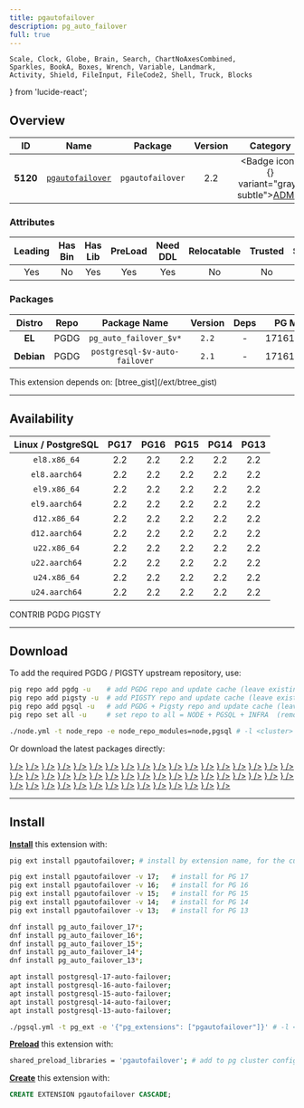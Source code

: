 ```yaml
---
title: pgautofailover
description: pg_auto_failover
full: true
---
```


    Scale, Clock, Globe, Brain, Search, ChartNoAxesCombined,
    Sparkles, BookA, Boxes, Wrench, Variable, Landmark,
    Activity, Shield, FileInput, FileCode2, Shell, Truck, Blocks
} from 'lucide-react';

## Overview

| <TooltipIconButton tooltip="Extension unique identifier" side="top">ID</TooltipIconButton> | <TooltipIconButton tooltip="Extension name" side="top">Name</TooltipIconButton> | <TooltipIconButton tooltip="Package name for installation" side="top">Package</TooltipIconButton> | <TooltipIconButton tooltip="Latest available extension version" side="top">Version</TooltipIconButton> | <TooltipIconButton tooltip="Extension category" side="top">Category</TooltipIconButton> | <TooltipIconButton tooltip="Open source license" side="top">License</TooltipIconButton> | <TooltipIconButton tooltip="Programming language" side="top">Lang</TooltipIconButton> |
|:--------:|:--------:|:----------:|:--------------:|:---------------------------------------:|:------------------------------------------------------:|:----:|
| **5120** | [`pgautofailover`](https://github.com/hapostgres/pg_auto_failover) | `pgautofailover` | 2.2 | <Badge icon={<Landmark />} variant="gray-subtle"><a href="/ext/admin" className="no-underline">ADMIN</a></Badge> | <a href="/ext/list/license#postgresql" className="no-underline"><Badge icon={<Scale />} variant="blue-subtle">PostgreSQL</Badge></a> | <a href="/ext/list/lang#c"><Badge icon={<FileCode2 />} variant="blue-subtle">C</Badge></a> |

### Attributes

| <TooltipIconButton tooltip="The Primary Leading extension in the Package" side="top">Leading</TooltipIconButton> | <TooltipIconButton tooltip="Contains binary utils" side="top">Has Bin</TooltipIconButton> | <TooltipIconButton tooltip="Contains .so shared library files" side="top">Has Lib</TooltipIconButton> | <TooltipIconButton tooltip="Requires preloading via shared_preload_libraries" side="top">PreLoad</TooltipIconButton> | <TooltipIconButton tooltip="Requires CREATE EXTENSION DDL command" side="top">Need DDL</TooltipIconButton> | <TooltipIconButton tooltip="Can be installed in any schema" side="top">Relocatable</TooltipIconButton> | <TooltipIconButton tooltip="Can be created by non-superuser" side="top">Trusted</TooltipIconButton> | <TooltipIconButton tooltip="Schemas used by this extension" side="top">Schemas</TooltipIconButton> |
|:-------:|:-------:|:-------:|:-------:|:--------:|:-----------:|:-------:|:-------:|
| Yes | No | Yes | Yes | Yes | No | No | - |

### Packages

| <TooltipIconButton tooltip="Linux distribution family, EL or Debian" side="top">Distro</TooltipIconButton> | <TooltipIconButton tooltip="Package repository" side="top">Repo</TooltipIconButton> | <TooltipIconButton tooltip="The RPM/DEB Package Name Pattern (replace $v with real pg major)" side="top">Package Name</TooltipIconButton> | <TooltipIconButton tooltip="Latest package version" side="top">Version</TooltipIconButton> | <TooltipIconButton tooltip="RPM/DEB Package dependencies" side="top">Deps</TooltipIconButton> | <TooltipIconButton tooltip="Available in these PostgreSQL Major Versions" side="top">PG Major</TooltipIconButton> |
|:----------:|:--------:|:------------------------:|:-----------:|:------------:|:------------------:|
|   **EL**   | <Badge variant="blue-subtle"><span className="font-bold">PGDG</span></Badge> | `pg_auto_failover_$v*` | `2.2` | - | <Badge variant="red-subtle">17</Badge><Badge variant="green-subtle">16</Badge><Badge variant="green-subtle">15</Badge><Badge variant="green-subtle">14</Badge><Badge variant="green-subtle">13</Badge> |
| **Debian** | <Badge variant="blue-subtle"><span className="font-bold">PGDG</span></Badge> | `postgresql-$v-auto-failover` | `2.1` | - | <Badge variant="green-subtle">17</Badge><Badge variant="green-subtle">16</Badge><Badge variant="green-subtle">15</Badge><Badge variant="green-subtle">14</Badge><Badge variant="green-subtle">13</Badge> |


<Callout title="Dependencies" type="warn">
    This extension depends on: [btree_gist](/ext/btree_gist)
</Callout>


------

## Availability

| <TooltipIconButton tooltip="Linux Distro Arch / PostgreSQL Major Version" side="top">Linux / PostgreSQL </TooltipIconButton> | **PG17** | **PG16** | **PG15** | **PG14** | **PG13** |
|:-----:|:-----:|:-----:|:-----:|:-----:|:-----:|
| `el8.x86_64` | <Badge variant="blue-subtle">2.2</Badge> | <Badge variant="blue-subtle">2.2</Badge> | <Badge variant="blue-subtle">2.2</Badge> | <Badge variant="blue-subtle">2.2</Badge> | <Badge variant="blue-subtle">2.2</Badge> |
| `el8.aarch64` | <Badge variant="blue-subtle">2.2</Badge> | <Badge variant="blue-subtle">2.2</Badge> | <Badge variant="blue-subtle">2.2</Badge> | <Badge variant="blue-subtle">2.2</Badge> | <Badge variant="blue-subtle">2.2</Badge> |
| `el9.x86_64` | <Badge variant="blue-subtle">2.2</Badge> | <Badge variant="blue-subtle">2.2</Badge> | <Badge variant="blue-subtle">2.2</Badge> | <Badge variant="blue-subtle">2.2</Badge> | <Badge variant="blue-subtle">2.2</Badge> |
| `el9.aarch64` | <Badge variant="blue-subtle">2.2</Badge> | <Badge variant="blue-subtle">2.2</Badge> | <Badge variant="blue-subtle">2.2</Badge> | <Badge variant="blue-subtle">2.2</Badge> | <Badge variant="blue-subtle">2.2</Badge> |
| `d12.x86_64` | <Badge variant="blue-subtle">2.2</Badge> | <Badge variant="blue-subtle">2.2</Badge> | <Badge variant="blue-subtle">2.2</Badge> | <Badge variant="blue-subtle">2.2</Badge> | <Badge variant="blue-subtle">2.2</Badge> |
| `d12.aarch64` | <Badge variant="blue-subtle">2.2</Badge> | <Badge variant="blue-subtle">2.2</Badge> | <Badge variant="blue-subtle">2.2</Badge> | <Badge variant="blue-subtle">2.2</Badge> | <Badge variant="blue-subtle">2.2</Badge> |
| `u22.x86_64` | <Badge variant="blue-subtle">2.2</Badge> | <Badge variant="blue-subtle">2.2</Badge> | <Badge variant="blue-subtle">2.2</Badge> | <Badge variant="blue-subtle">2.2</Badge> | <Badge variant="blue-subtle">2.2</Badge> |
| `u22.aarch64` | <Badge variant="blue-subtle">2.2</Badge> | <Badge variant="blue-subtle">2.2</Badge> | <Badge variant="blue-subtle">2.2</Badge> | <Badge variant="blue-subtle">2.2</Badge> | <Badge variant="blue-subtle">2.2</Badge> |
| `u24.x86_64` | <Badge variant="blue-subtle">2.2</Badge> | <Badge variant="blue-subtle">2.2</Badge> | <Badge variant="blue-subtle">2.2</Badge> | <Badge variant="blue-subtle">2.2</Badge> | <Badge variant="blue-subtle">2.2</Badge> |
| `u24.aarch64` | <Badge variant="blue-subtle">2.2</Badge> | <Badge variant="blue-subtle">2.2</Badge> | <Badge variant="blue-subtle">2.2</Badge> | <Badge variant="blue-subtle">2.2</Badge> | <Badge variant="blue-subtle">2.2</Badge> |

<Badge variant="green-subtle"><span className="font-black">CONTRIB</span></Badge> <Badge variant="blue-subtle"><span className="font-black">PGDG</span></Badge> <Badge variant="amber-subtle"><span className="font-black">PIGSTY</span></Badge>

------

## Download

To add the required PGDG / PIGSTY upstream repository, use:

```bash tab="pig"
pig repo add pgdg -u    # add PGDG repo and update cache (leave existing repos)
pig repo add pigsty -u  # add PIGSTY repo and update cache (leave existing repos)
pig repo add pgsql -u   # add PGDG + Pigsty repo and update cache (leave existing repos)
pig repo set all -u     # set repo to all = NODE + PGSQL + INFRA  (remove existing repos)
```
```bash tab="pigsty"
./node.yml -t node_repo -e node_repo_modules=node,pgsql # -l <cluster>
```

Or download the latest packages directly:

<Files>
    <Folder name="el8.x86_64">
        <a href="https://download.postgresql.org/pub/repos/yum/17/redhat/rhel-8-x86_64/pg_auto_failover_17-2.2-1PGDG.rhel8.x86_64.rpm"><File name="pg_auto_failover_17-2.2-1PGDG.rhel8.x86_64.rpm" icon={<Package className="text-emerald-500" />} /></a>
        <a href="https://download.postgresql.org/pub/repos/yum/16/redhat/rhel-8-x86_64/pg_auto_failover_16-2.2-1PGDG.rhel8.x86_64.rpm"><File name="pg_auto_failover_16-2.2-1PGDG.rhel8.x86_64.rpm" icon={<Package className="text-emerald-500" />} /></a>
        <a href="https://download.postgresql.org/pub/repos/yum/15/redhat/rhel-8-x86_64/pg_auto_failover_15-2.2-1PGDG.rhel8.x86_64.rpm"><File name="pg_auto_failover_15-2.2-1PGDG.rhel8.x86_64.rpm" icon={<Package className="text-emerald-500" />} /></a>
        <a href="https://download.postgresql.org/pub/repos/yum/14/redhat/rhel-8-x86_64/pg_auto_failover_14-2.2-1PGDG.rhel8.x86_64.rpm"><File name="pg_auto_failover_14-2.2-1PGDG.rhel8.x86_64.rpm" icon={<Package className="text-emerald-500" />} /></a>
        <a href="https://download.postgresql.org/pub/repos/yum/13/redhat/rhel-8-x86_64/pg_auto_failover_13-2.2-1PGDG.rhel8.x86_64.rpm"><File name="pg_auto_failover_13-2.2-1PGDG.rhel8.x86_64.rpm" icon={<Package className="text-emerald-500" />} /></a>
    </Folder>
    <Folder name="el8.aarch64">
        <a href="https://download.postgresql.org/pub/repos/yum/17/redhat/rhel-8-aarch64/pg_auto_failover_17-2.2-1PGDG.rhel8.aarch64.rpm"><File name="pg_auto_failover_17-2.2-1PGDG.rhel8.aarch64.rpm" icon={<Package className="text-orange-500" />} /></a>
        <a href="https://download.postgresql.org/pub/repos/yum/16/redhat/rhel-8-aarch64/pg_auto_failover_16-2.2-1PGDG.rhel8.aarch64.rpm"><File name="pg_auto_failover_16-2.2-1PGDG.rhel8.aarch64.rpm" icon={<Package className="text-orange-500" />} /></a>
        <a href="https://download.postgresql.org/pub/repos/yum/15/redhat/rhel-8-aarch64/pg_auto_failover_15-2.2-1PGDG.rhel8.aarch64.rpm"><File name="pg_auto_failover_15-2.2-1PGDG.rhel8.aarch64.rpm" icon={<Package className="text-orange-500" />} /></a>
        <a href="https://download.postgresql.org/pub/repos/yum/14/redhat/rhel-8-aarch64/pg_auto_failover_14-2.2-1PGDG.rhel8.aarch64.rpm"><File name="pg_auto_failover_14-2.2-1PGDG.rhel8.aarch64.rpm" icon={<Package className="text-orange-500" />} /></a>
        <a href="https://download.postgresql.org/pub/repos/yum/13/redhat/rhel-8-aarch64/pg_auto_failover_13-2.2-1PGDG.rhel8.aarch64.rpm"><File name="pg_auto_failover_13-2.2-1PGDG.rhel8.aarch64.rpm" icon={<Package className="text-orange-500" />} /></a>
    </Folder>
    <Folder name="el9.x86_64">
        <a href="https://download.postgresql.org/pub/repos/yum/17/redhat/rhel-9-x86_64/pg_auto_failover_17-2.2-1PGDG.rhel9.x86_64.rpm"><File name="pg_auto_failover_17-2.2-1PGDG.rhel9.x86_64.rpm" icon={<Package className="text-emerald-500" />} /></a>
        <a href="https://download.postgresql.org/pub/repos/yum/16/redhat/rhel-9-x86_64/pg_auto_failover_16-2.2-1PGDG.rhel9.x86_64.rpm"><File name="pg_auto_failover_16-2.2-1PGDG.rhel9.x86_64.rpm" icon={<Package className="text-emerald-500" />} /></a>
        <a href="https://download.postgresql.org/pub/repos/yum/15/redhat/rhel-9-x86_64/pg_auto_failover_15-2.2-1PGDG.rhel9.x86_64.rpm"><File name="pg_auto_failover_15-2.2-1PGDG.rhel9.x86_64.rpm" icon={<Package className="text-emerald-500" />} /></a>
        <a href="https://download.postgresql.org/pub/repos/yum/14/redhat/rhel-9-x86_64/pg_auto_failover_14-2.2-1PGDG.rhel9.x86_64.rpm"><File name="pg_auto_failover_14-2.2-1PGDG.rhel9.x86_64.rpm" icon={<Package className="text-emerald-500" />} /></a>
        <a href="https://download.postgresql.org/pub/repos/yum/13/redhat/rhel-9-x86_64/pg_auto_failover_13-2.2-1PGDG.rhel9.x86_64.rpm"><File name="pg_auto_failover_13-2.2-1PGDG.rhel9.x86_64.rpm" icon={<Package className="text-emerald-500" />} /></a>
    </Folder>
    <Folder name="el9.aarch64">
        <a href="https://download.postgresql.org/pub/repos/yum/17/redhat/rhel-9-aarch64/pg_auto_failover_17-2.2-1PGDG.rhel9.aarch64.rpm"><File name="pg_auto_failover_17-2.2-1PGDG.rhel9.aarch64.rpm" icon={<Package className="text-orange-500" />} /></a>
        <a href="https://download.postgresql.org/pub/repos/yum/16/redhat/rhel-9-aarch64/pg_auto_failover_16-2.2-1PGDG.rhel9.aarch64.rpm"><File name="pg_auto_failover_16-2.2-1PGDG.rhel9.aarch64.rpm" icon={<Package className="text-orange-500" />} /></a>
        <a href="https://download.postgresql.org/pub/repos/yum/15/redhat/rhel-9-aarch64/pg_auto_failover_15-2.2-1PGDG.rhel9.aarch64.rpm"><File name="pg_auto_failover_15-2.2-1PGDG.rhel9.aarch64.rpm" icon={<Package className="text-orange-500" />} /></a>
        <a href="https://download.postgresql.org/pub/repos/yum/14/redhat/rhel-9-aarch64/pg_auto_failover_14-2.2-1PGDG.rhel9.aarch64.rpm"><File name="pg_auto_failover_14-2.2-1PGDG.rhel9.aarch64.rpm" icon={<Package className="text-orange-500" />} /></a>
        <a href="https://download.postgresql.org/pub/repos/yum/13/redhat/rhel-9-aarch64/pg_auto_failover_13-2.2-1PGDG.rhel9.aarch64.rpm"><File name="pg_auto_failover_13-2.2-1PGDG.rhel9.aarch64.rpm" icon={<Package className="text-orange-500" />} /></a>
    </Folder>
    <Folder name="d12.x86_64">
        <a href="https://apt.postgresql.org/pub/repos/apt/pool/main/p/pg-auto-failover/postgresql-17-auto-failover_2.2-2.pgdg120+1_arm64.deb"><File name="postgresql-17-auto-failover_2.2-2.pgdg120+1_arm64.deb" icon={<Box className="text-emerald-500" />} /></a>
        <a href="https://apt.postgresql.org/pub/repos/apt/pool/main/p/pg-auto-failover/postgresql-16-auto-failover_2.2-2.pgdg120+1_arm64.deb"><File name="postgresql-16-auto-failover_2.2-2.pgdg120+1_arm64.deb" icon={<Box className="text-emerald-500" />} /></a>
        <a href="https://apt.postgresql.org/pub/repos/apt/pool/main/p/pg-auto-failover/postgresql-15-auto-failover_2.2-2.pgdg120+1_arm64.deb"><File name="postgresql-15-auto-failover_2.2-2.pgdg120+1_arm64.deb" icon={<Box className="text-emerald-500" />} /></a>
        <a href="https://apt.postgresql.org/pub/repos/apt/pool/main/p/pg-auto-failover/postgresql-14-auto-failover_2.2-2.pgdg120+1_arm64.deb"><File name="postgresql-14-auto-failover_2.2-2.pgdg120+1_arm64.deb" icon={<Box className="text-emerald-500" />} /></a>
        <a href="https://apt.postgresql.org/pub/repos/apt/pool/main/p/pg-auto-failover/postgresql-13-auto-failover_2.2-2.pgdg120+1_arm64.deb"><File name="postgresql-13-auto-failover_2.2-2.pgdg120+1_arm64.deb" icon={<Box className="text-emerald-500" />} /></a>
    </Folder>
    <Folder name="d12.aarch64">
        <a href="https://apt.postgresql.org/pub/repos/apt/pool/main/p/pg-auto-failover/postgresql-17-auto-failover_2.2-2.pgdg120+1_amd64.deb"><File name="postgresql-17-auto-failover_2.2-2.pgdg120+1_amd64.deb" icon={<Box className="text-orange-500" />} /></a>
        <a href="https://apt.postgresql.org/pub/repos/apt/pool/main/p/pg-auto-failover/postgresql-16-auto-failover_2.2-2.pgdg120+1_amd64.deb"><File name="postgresql-16-auto-failover_2.2-2.pgdg120+1_amd64.deb" icon={<Box className="text-orange-500" />} /></a>
        <a href="https://apt.postgresql.org/pub/repos/apt/pool/main/p/pg-auto-failover/postgresql-15-auto-failover_2.2-2.pgdg120+1_amd64.deb"><File name="postgresql-15-auto-failover_2.2-2.pgdg120+1_amd64.deb" icon={<Box className="text-orange-500" />} /></a>
        <a href="https://apt.postgresql.org/pub/repos/apt/pool/main/p/pg-auto-failover/postgresql-14-auto-failover_2.2-2.pgdg120+1_amd64.deb"><File name="postgresql-14-auto-failover_2.2-2.pgdg120+1_amd64.deb" icon={<Box className="text-orange-500" />} /></a>
        <a href="https://apt.postgresql.org/pub/repos/apt/pool/main/p/pg-auto-failover/postgresql-13-auto-failover_2.2-2.pgdg120+1_amd64.deb"><File name="postgresql-13-auto-failover_2.2-2.pgdg120+1_amd64.deb" icon={<Box className="text-orange-500" />} /></a>
    </Folder>
    <Folder name="u22.x86_64">
        <a href="https://apt.postgresql.org/pub/repos/apt/pool/main/p/pg-auto-failover/postgresql-17-auto-failover_2.2-2.pgdg22.04+1_amd64.deb"><File name="postgresql-17-auto-failover_2.2-2.pgdg22.04+1_amd64.deb" icon={<Box className="text-emerald-500" />} /></a>
        <a href="https://apt.postgresql.org/pub/repos/apt/pool/main/p/pg-auto-failover/postgresql-16-auto-failover_2.2-2.pgdg22.04+1_amd64.deb"><File name="postgresql-16-auto-failover_2.2-2.pgdg22.04+1_amd64.deb" icon={<Box className="text-emerald-500" />} /></a>
        <a href="https://apt.postgresql.org/pub/repos/apt/pool/main/p/pg-auto-failover/postgresql-15-auto-failover_2.2-2.pgdg22.04+1_amd64.deb"><File name="postgresql-15-auto-failover_2.2-2.pgdg22.04+1_amd64.deb" icon={<Box className="text-emerald-500" />} /></a>
        <a href="https://apt.postgresql.org/pub/repos/apt/pool/main/p/pg-auto-failover/postgresql-14-auto-failover_2.2-2.pgdg22.04+1_amd64.deb"><File name="postgresql-14-auto-failover_2.2-2.pgdg22.04+1_amd64.deb" icon={<Box className="text-emerald-500" />} /></a>
        <a href="https://apt.postgresql.org/pub/repos/apt/pool/main/p/pg-auto-failover/postgresql-13-auto-failover_2.2-2.pgdg22.04+1_amd64.deb"><File name="postgresql-13-auto-failover_2.2-2.pgdg22.04+1_amd64.deb" icon={<Box className="text-emerald-500" />} /></a>
    </Folder>
    <Folder name="u22.aarch64">
        <a href="https://apt.postgresql.org/pub/repos/apt/pool/main/p/pg-auto-failover/postgresql-17-auto-failover_2.2-2.pgdg22.04+1_arm64.deb"><File name="postgresql-17-auto-failover_2.2-2.pgdg22.04+1_arm64.deb" icon={<Box className="text-orange-500" />} /></a>
        <a href="https://apt.postgresql.org/pub/repos/apt/pool/main/p/pg-auto-failover/postgresql-16-auto-failover_2.2-2.pgdg22.04+1_arm64.deb"><File name="postgresql-16-auto-failover_2.2-2.pgdg22.04+1_arm64.deb" icon={<Box className="text-orange-500" />} /></a>
        <a href="https://apt.postgresql.org/pub/repos/apt/pool/main/p/pg-auto-failover/postgresql-15-auto-failover_2.2-2.pgdg22.04+1_arm64.deb"><File name="postgresql-15-auto-failover_2.2-2.pgdg22.04+1_arm64.deb" icon={<Box className="text-orange-500" />} /></a>
        <a href="https://apt.postgresql.org/pub/repos/apt/pool/main/p/pg-auto-failover/postgresql-14-auto-failover_2.2-2.pgdg22.04+1_arm64.deb"><File name="postgresql-14-auto-failover_2.2-2.pgdg22.04+1_arm64.deb" icon={<Box className="text-orange-500" />} /></a>
        <a href="https://apt.postgresql.org/pub/repos/apt/pool/main/p/pg-auto-failover/postgresql-13-auto-failover_2.2-2.pgdg22.04+1_arm64.deb"><File name="postgresql-13-auto-failover_2.2-2.pgdg22.04+1_arm64.deb" icon={<Box className="text-orange-500" />} /></a>
    </Folder>
    <Folder name="u24.x86_64">
        <a href="https://apt.postgresql.org/pub/repos/apt/pool/main/p/pg-auto-failover/postgresql-17-auto-failover_2.2-2.pgdg24.04+1_amd64.deb"><File name="postgresql-17-auto-failover_2.2-2.pgdg24.04+1_amd64.deb" icon={<Box className="text-emerald-500" />} /></a>
        <a href="https://apt.postgresql.org/pub/repos/apt/pool/main/p/pg-auto-failover/postgresql-16-auto-failover_2.2-2.pgdg24.04+1_amd64.deb"><File name="postgresql-16-auto-failover_2.2-2.pgdg24.04+1_amd64.deb" icon={<Box className="text-emerald-500" />} /></a>
        <a href="https://apt.postgresql.org/pub/repos/apt/pool/main/p/pg-auto-failover/postgresql-15-auto-failover_2.2-2.pgdg24.04+1_amd64.deb"><File name="postgresql-15-auto-failover_2.2-2.pgdg24.04+1_amd64.deb" icon={<Box className="text-emerald-500" />} /></a>
        <a href="https://apt.postgresql.org/pub/repos/apt/pool/main/p/pg-auto-failover/postgresql-14-auto-failover_2.2-2.pgdg24.04+1_amd64.deb"><File name="postgresql-14-auto-failover_2.2-2.pgdg24.04+1_amd64.deb" icon={<Box className="text-emerald-500" />} /></a>
        <a href="https://apt.postgresql.org/pub/repos/apt/pool/main/p/pg-auto-failover/postgresql-13-auto-failover_2.2-2.pgdg24.04+1_amd64.deb"><File name="postgresql-13-auto-failover_2.2-2.pgdg24.04+1_amd64.deb" icon={<Box className="text-emerald-500" />} /></a>
    </Folder>
    <Folder name="u24.aarch64">
        <a href="https://apt.postgresql.org/pub/repos/apt/pool/main/p/pg-auto-failover/postgresql-17-auto-failover_2.2-2.pgdg24.04+1_arm64.deb"><File name="postgresql-17-auto-failover_2.2-2.pgdg24.04+1_arm64.deb" icon={<Box className="text-orange-500" />} /></a>
        <a href="https://apt.postgresql.org/pub/repos/apt/pool/main/p/pg-auto-failover/postgresql-16-auto-failover_2.2-2.pgdg24.04+1_arm64.deb"><File name="postgresql-16-auto-failover_2.2-2.pgdg24.04+1_arm64.deb" icon={<Box className="text-orange-500" />} /></a>
        <a href="https://apt.postgresql.org/pub/repos/apt/pool/main/p/pg-auto-failover/postgresql-15-auto-failover_2.2-2.pgdg24.04+1_arm64.deb"><File name="postgresql-15-auto-failover_2.2-2.pgdg24.04+1_arm64.deb" icon={<Box className="text-orange-500" />} /></a>
        <a href="https://apt.postgresql.org/pub/repos/apt/pool/main/p/pg-auto-failover/postgresql-14-auto-failover_2.2-2.pgdg24.04+1_arm64.deb"><File name="postgresql-14-auto-failover_2.2-2.pgdg24.04+1_arm64.deb" icon={<Box className="text-orange-500" />} /></a>
        <a href="https://apt.postgresql.org/pub/repos/apt/pool/main/p/pg-auto-failover/postgresql-13-auto-failover_2.2-2.pgdg24.04+1_arm64.deb"><File name="postgresql-13-auto-failover_2.2-2.pgdg24.04+1_arm64.deb" icon={<Box className="text-orange-500" />} /></a>
    </Folder>
</Files>

------

## Install

[**Install**](/docs/pgsql/extension/install) this extension with:

```bash tab="pig"
pig ext install pgautofailover; # install by extension name, for the current active PG version

pig ext install pgautofailover -v 17;   # install for PG 17
pig ext install pgautofailover -v 16;   # install for PG 16
pig ext install pgautofailover -v 15;   # install for PG 15
pig ext install pgautofailover -v 14;   # install for PG 14
pig ext install pgautofailover -v 13;   # install for PG 13
```
```bash tab="yum" 
dnf install pg_auto_failover_17*;
dnf install pg_auto_failover_16*;
dnf install pg_auto_failover_15*;
dnf install pg_auto_failover_14*;
dnf install pg_auto_failover_13*;
```
```bash tab="apt" 
apt install postgresql-17-auto-failover;
apt install postgresql-16-auto-failover;
apt install postgresql-15-auto-failover;
apt install postgresql-14-auto-failover;
apt install postgresql-13-auto-failover;
```
```bash tab="ansible"
./pgsql.yml -t pg_ext -e '{"pg_extensions": ["pgautofailover"]}' # -l <cls>
```

[**Preload**](/docs/pgsql/extension/load) this extension with:

```bash
shared_preload_libraries = 'pgautofailover'; # add to pg cluster config
```

[**Create**](/docs/pgsql/extension/create) this extension with:

```sql
CREATE EXTENSION pgautofailover CASCADE;
```


